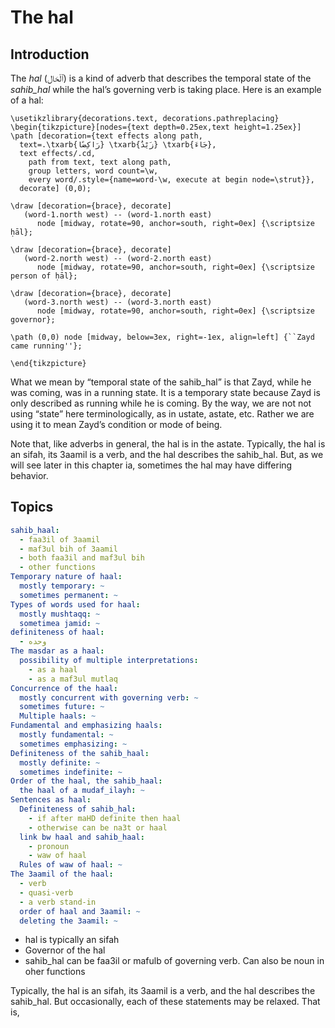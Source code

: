 <!--!!! THIS FILE IS AUTO-GENERATED. DO NOT EDIT DIRECTLY. EDIT THE FILES IN THE SRCQMD DIR !!!-->

# The [hal]{.subs}

## Introduction

The _[hal]{.subs}_ 
([ٱلْحَال]{.ar})
is a kind of adverb that describes the temporal state of the _[sahib_hal]{.subs}_ 
while the [hal]{.subs}'s governing verb is taking place.
<!--
during the action of the [hal]{.subs}'s [3aamil]{.subs}.
-->
Here is an example of a [hal]{.subs}:

```.tikzarabic
\usetikzlibrary{decorations.text, decorations.pathreplacing}
\begin{tikzpicture}[nodes={text depth=0.25ex,text height=1.25ex}]
\path [decoration={text effects along path, 
  text=.\txarb{رَاكِضًا} \txarb{زَيْدٌ} \txarb{جَاءَ},
  text effects/.cd, 
    path from text, text along path,
    group letters, word count=\w,
    every word/.style={name=word-\w, execute at begin node=\strut}},
  decorate] (0,0);

\draw [decoration={brace}, decorate] 
   (word-1.north west) -- (word-1.north east)
      node [midway, rotate=90, anchor=south, right=0ex] {\scriptsize ḥāl};

\draw [decoration={brace}, decorate] 
   (word-2.north west) -- (word-2.north east)
      node [midway, rotate=90, anchor=south, right=0ex] {\scriptsize person of ḥāl};

\draw [decoration={brace}, decorate] 
   (word-3.north west) -- (word-3.north east)
      node [midway, rotate=90, anchor=south, right=0ex] {\scriptsize governor};

\path (0,0) node [midway, below=3ex, right=-1ex, align=left] {``Zayd came running''};

\end{tikzpicture}
```

What we mean by
"temporal state of the [sahib_hal]{.subs}"
is that
Zayd, while he was coming, was in a running state.
It is a temporary state because Zayd is only described as running while he is coming.
By the way,
we are not not using "state" here terminologically, as in [ustate]{.subs}, [astate]{.subs}, etc.
Rather we are using it to mean Zayd's condition or mode of being.

Note that, like adverbs in general, the [hal]{.subs} is in the [astate]{.subs}.
Typically, the [hal]{.subs} is an [sifah]{.subs}, its [3aamil]{.subs} is a verb, and the [hal]{.subs} describes the [sahib_hal]{.subs}.
But, as we will see later in this chapter [ia]{.subs}, sometimes the [hal]{.subs} may have differing behavior.


## Topics

```yml
sahib_haal:
  - faa3il of 3aamil
  - maf3ul bih of 3aamil
  - both faa3il and maf3ul bih
  - other functions
Temporary nature of haal:
  mostly temporary: ~
  sometimes permanent: ~
Types of words used for haal:
  mostly mushtaqq: ~
  sometimea jamid: ~
definiteness of haal:
  - وحده
The masdar as a haal:
  possibility of multiple interpretations:
    - as a haal
    - as a maf3ul mutlaq
Concurrence of the haal:
  mostly concurrent with governing verb: ~
  sometimes future: ~
  Multiple haals: ~
Fundamental and emphasizing haals:
  mostly fundamental: ~
  sometimes emphasizing: ~
Definiteness of the sahib_haal:
  mostly definite: ~
  sometimes indefinite: ~
Order of the haal, the sahib_haal:
  the haal of a mudaf_ilayh: ~
Sentences as haal:
  Definiteness of sahib_hal:
    - if after maHD definite then haal
    - otherwise can be na3t or haal
  link bw haal and sahib_haal:
    - pronoun
    - waw of haal
  Rules of waw of haal: ~
The 3aamil of the haal:
  - verb
  - quasi-verb
  - a verb stand-in
  order of haal and 3aamil: ~
  deleting the 3aamil: ~
```

* [hal]{.subs} is typically an [sifah]{.subs}
* Governor of the [hal]{.subs}
* [sahib_hal]{.subs} can be [faa3il]{.subs} or [mafulb]{.subs} of governing verb. Can also be noun in oher functions

Typically, the [hal]{.subs} is an [sifah]{.subs}, its [3aamil]{.subs} is a verb, and the [hal]{.subs} describes the [sahib_hal]{.subs}.
But occasionally, each of these statements may be relaxed.
That is,

